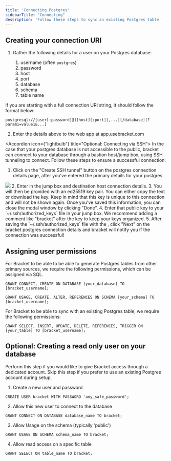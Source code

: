 ```yaml
---
title: 'Connecting Postgres'
sidebarTitle: "Connecting"
description: 'Follow these steps to sync an existing Postgres table'
---
```


## Creating your connection URI

1. Gather the following details for a user on your Postgres database:

    1. username (often `postgres`)
    2. password
    3. host
    4. port
    5. database
    6. schema
    7. table name

<Tip>If you are starting with a full connection URI string, it should follow the format below:</Tip>

```shell Postgres Connection URI
postgresql://[user[:password]@][host][:port][,...][/database][?param1=value1&...]
```

2. Enter the details above to the web app at app.usebracket.com

<Accordion icon={"lightbulb"} title="Optional: Connecting via SSH">
  In the case that your postgres database is not accessible to the public, bracket can
  connect to your database through a bastion host/jump box, using SSH tunneling to
  connect. Follow these steps to ensure a successful connection:

  1. Click on the "Create SSH tunnel" button on the postgres connection details page,
  after you've entered the primary details for your postgres.
  <img src="/img/ssh-tunnel-button.png" />
  2. Enter in the jump box and destination host connection details.
  3. You will then be provided with an ed25519 key pair. You can either copy the text or
  download the key. Keep in mind that this key is unique to this connection and will not be
  shown again. Once you've saved this information, you can close the modal window by clicking
  "Done".
  4. Enter that public key to your `~/.ssh/authorized_keys` file in your jump box. We recommend
  adding a comment like "bracket" after the key to keep your keys organized.
  5. After saving the `~/.ssh/authorized_keys` file with the , click "Next" on the bracket
  postgres connection details and bracket will notify you if the connection was successful!
</Accordion>

## Assigning user permissions

For Bracket to be able to be able to generate Postgres tables from other primary sources, we require the following permissions, which can be assigned via SQL.

```shell Database-level permissions
GRANT CONNECT, CREATE ON DATABASE [your_database] TO [bracket_username];
```
```shell Schema-level permissions
GRANT USAGE, CREATE, ALTER, REFERENCES ON SCHEMA [your_schema] TO [bracket_username];
```
For Bracket to be able to sync with an existing Postgres table, we require the following permissions:

```shell Schema-level permissions
GRANT SELECT, INSERT, UPDATE, DELETE, REFERENCES, TRIGGER ON [your_table] TO [bracket_username];
```

## Optional: Creating a read only user on your database
<Note>Perform this step if you would like to give Bracket access through a dedicated account. Skip this step if you prefer to use an existing Postgres account during setup.</Note>

1. Create a new user and password

```shell Postgres User Creation
CREATE USER bracket WITH PASSWORD 'any_safe_password';
```

2. Allow this new user to connect to the database

```shell Postgres Connection Access
GRANT CONNECT ON DATABASE database_name TO bracket;
```

3. Allow Usage on the schema (typically 'public')

```shell Postgres Connection Access
GRANT USAGE ON SCHEMA schema_name TO bracket;
```

4. Allow read access on a specific table

```shell Postgres Connection Access
GRANT SELECT ON table_name TO bracket;
```


